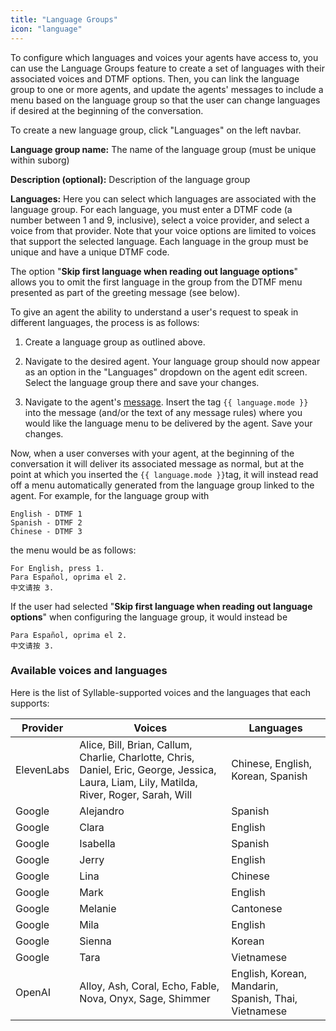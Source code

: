 ```yaml
---
title: "Language Groups"
icon: "language"
---
```


To configure which languages and voices your agents have access to, you can use the Language Groups feature to create a set of languages with their associated voices and DTMF options. Then, you can link the language group to one or more agents, and update the agents' messages to include a menu based on the language group so that the user can change languages if desired at the beginning of the conversation.

To create a new language group, click "Languages" on the left navbar.

**Language group name:** The name of the language group (must be unique within suborg)

**Description (optional):** Description of the language group

**Languages:** Here you can select which languages are associated with the language group. For each language, you must enter a DTMF code (a number between 1 and 9, inclusive), select a voice provider, and select a voice from that provider. Note that your voice options are limited to voices that support the selected language. Each language in the group must be unique and have a unique DTMF code.

The option "**Skip first language when reading out language options**" allows you to omit the first language in the group from the DTMF menu presented as part of the greeting message (see below).

To give an agent the ability to understand a user's request to speak in different languages, the process is as follows:

1. Create a language group as outlined above.

2. Navigate to the desired agent. Your language group should now appear as an option in the "Languages" dropdown on the agent edit screen. Select the language group there and save your changes.

3. Navigate to the agent's [message](/buildFirstAgent/CreateMessage). Insert the tag `{{ language.mode }}` into the message (and/or the text of any message rules) where you would like the language menu to be delivered by the agent. Save your changes.

Now, when a user converses with your agent, at the beginning of the conversation it will deliver its associated message as normal, but at the point at which you inserted the `{{ language.mode }}`tag, it will instead read off a menu automatically generated from the language group linked to the agent. For example, for the language group with

```
English - DTMF 1
Spanish - DTMF 2
Chinese - DTMF 3
```

the menu would be as follows:

```
For English, press 1.
Para Español, oprima el 2.
中文请按 3.
```

If the user had selected "**Skip first language when reading out language options**" when configuring the language group, it would instead be

```
Para Español, oprima el 2.
中文请按 3.
```

### Available voices and languages

Here is the list of Syllable-supported voices and the languages that each supports:

| Provider   | Voices                                                                                                                                      | Languages                                            |
| ---------- | ------------------------------------------------------------------------------------------------------------------------------------------- | ---------------------------------------------------- |
| ElevenLabs | Alice, Bill, Brian, Callum, Charlie, Charlotte, Chris, Daniel, Eric, George, Jessica, Laura, Liam, Lily, Matilda, River, Roger, Sarah, Will | Chinese, English, Korean, Spanish                    |
| Google     | Alejandro                                                                                                                                   | Spanish                                              |
| Google     | Clara                                                                                                                                       | English                                              |
| Google     | Isabella                                                                                                                                    | Spanish                                              |
| Google     | Jerry                                                                                                                                       | English                                              |
| Google     | Lina                                                                                                                                        | Chinese                                              |
| Google     | Mark                                                                                                                                        | English                                              |
| Google     | Melanie                                                                                                                                     | Cantonese                                            |
| Google     | Mila                                                                                                                                        | English                                              |
| Google     | Sienna                                                                                                                                      | Korean                                               |
| Google     | Tara                                                                                                                                        | Vietnamese                                           |
| OpenAI     | Alloy, Ash, Coral, Echo, Fable, Nova, Onyx, Sage, Shimmer                                                                                   | English, Korean, Mandarin, Spanish, Thai, Vietnamese |